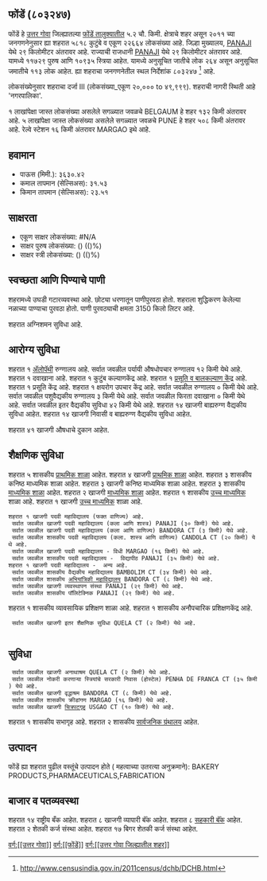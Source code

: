 {{माहितीचौकट भारतीय न्यायक्षेत्र
|प्रकार=शहर 
|जनगणना_स्थलनिर्देशांक=803247
|स्थानिक_नाव=फोंडें
|तालुका_नाव=फोंडें
|जिल्हा_नाव=उत्तर गोवा
|राज्य_नाव =गोवा
|विभाग=
|जिल्हा=[[उत्तर गोवा]]
|तालुका_नावे =[[फोंडें]]
|जवळचे_शहर =[[BELGAUM]]
|अक्षांश=
|रेखांश=
|शोधक_स्थान =right
|क्षेत्रफळ_एकूण=5.2
|उंची=
|लोकसंख्या_एकूण=22664
|लोकसंख्या_वर्ष=2011
|लोकसंख्या_घनता=4358
|लोकसंख्या_पुरुष=11729
|लोकसंख्या_स्त्री=10935
|लिंग_गुणोत्तर=932
|अधिकृत_भाषा=[[कोंकणी, मराठी]]
}}

== फोंडें (८०३२४७) ==

फोंडें हे [[उत्तर गोवा जिल्हा | उत्तर गोवा]] जिल्ह्यातल्या [[फोंडें | फोंडें तालुक्यातील]] ५.२ चौ. किमी. क्षेत्राचे शहर असून २०११ च्या जनगणनेनुसार ह्या शहरात ५८१८ कुटुंबे व एकूण २२६६४ लोकसंख्या आहे. जिल्हा मुख्यालय, [[PANAJI]] येथे २९ किलोमीटर अंतरावर आहे. राज्याची राजधानी [[PANAJI]] येथे २९ किलोमीटर अंतरावर आहे.   यामध्ये ११७२९ पुरुष आणि १०९३५ स्त्रिया आहेत. यामध्ये अनुसूचित जातीचे लोक २६४ असून अनुसूचित जमातीचे ११३ लोक आहेत. ह्या शहराचा जनगणनेतील स्थल निर्देशांक ८०३२४७  <ref>http://www.censusindia.gov.in/2011census/dchb/DCHB.html</ref> आहे.

लोकसंख्येनुसार शहराचा दर्जा III (लोकसंख्या_एकूण २०,००० to ४९,९९९).
शहराची नागरी स्थिती आहे 'नगरपालिका'.

१ लाखांपेक्षा जास्त लोकसंख्या असलेले सगळ्यात जवळचे BELGAUM हे शहर  १३२ किमी अंतरावर आहे. ५ लाखांपेक्षा जास्त लोकसंख्या असलेले सगळ्यात जवळचे PUNE हे शहर  ५०८ किमी अंतरावर आहे. रेल्वे स्टेशन  १६ किमी अंतरावर MARGAO इथे आहे.


== हवामान ==  
* पाऊस (मिमी.): ३६३०.४२ 
* कमाल तापमान (सेल्सिअस): ३१.५३
* किमान तापमान (सेल्सिअस): २३.५१


== साक्षरता ==  
* एकूण साक्षर लोकसंख्या: #N/A
* साक्षर पुरुष लोकसंख्या: () (()%)
* साक्षर स्त्री लोकसंख्या: () (()%)


== स्वच्छता आणि पिण्याचे पाणी ==  
शहरामध्ये उघडी गटारव्यवस्था आहे.
छोट्या धरणातून  पाणीपुरवठा होतो. शहराला शुद्धिकरण केलेल्या नळाच्या पाण्याचा पुरवठा होतो. पाणी पुरवठ्याची क्षमता 3150 किलो लिटर आहे.

﻿शहरात अग्निशमन सुविधा आहे.


== आरोग्य सुविधा ==
﻿शहरात १ [[अॅलोपॅथी|अ‍ॅलोपॅथी]] रुग्णालय आहे.
सर्वात जवळील पर्यायी औषधोपचार रुग्णालय १२ किमी येथे आहे.
﻿शहरात १ दवाखाना आहे.
﻿शहरात १ कुटुंब कल्याणकेंद्र आहे.
﻿शहरात १ [[प्रसूती| प्रसूति व बालकल्याण केंद्र]] आहे.
﻿शहरात १ प्रसूति केंद्र आहे.
﻿शहरात १ क्षयरोग उपचार केंद्र आहे.
सर्वात जवळील रुग्णालय ० किमी येथे आहे.
सर्वात जवळील पशुवैद्यकीय रुग्णालय ३ किमी येथे आहे.
सर्वात जवळील फिरता दवाखाना ० किमी येथे आहे.
सर्वात जवळील इतर वैद्यकीय सुविधा ४२ किमी येथे आहे.
शहरात १४ खाजगी बाह्यरुग्ण वैद्यकीय सुविधा आहेत.
शहरात १४ खाजगी निवासी व बाह्यरुग्ण वैद्यकीय सुविधा आहेत.

शहरात ४१ खाजगी  औषधाचे दुकान आहेत.


== शैक्षणिक सुविधा ==
शहरात ५ शासकीय [[प्राथमिक शाळा]] आहेत. शहरात ४ खाजगी [[प्राथमिक शाळा]] आहेत. 
शहरात ३ शासकीय कनिष्ठ माध्यमिक शाळा आहेत. शहरात ३ खाजगी कनिष्ठ माध्यमिक शाळा आहेत.  
शहरात ३ शासकीय [[माध्यमिक शाळा]] आहेत. शहरात २ खाजगी [[माध्यमिक शाळा]] आहेत.  
﻿शहरात १ शासकीय [[उच्च माध्यमिक शिक्षण|उच्च माध्यमिक]] शाळा आहे. ﻿शहरात १ खाजगी [[उच्च माध्यमिक शिक्षण|उच्च माध्यमिक]] शाळा आहे.  
   
   
 ﻿शहरात १ खाजगी पदवी महाविद्यालय (फक्त वाणिज्य) आहे.  
  सर्वात जवळील खाजगी पदवी महाविद्यालय (कला आणि शास्त्र) PANAJI (३० किमी) येथे आहे.
  सर्वात जवळील खाजगी पदवी महाविद्यालय (कला आणि वाणिज्य) BANDORA CT (३ किमी) येथे आहे.
  सर्वात जवळील शासकीय पदवी महाविद्यालय (कला. शास्त्र आणि वाणिज्य) CANDOLA CT (२० किमी) येथे आहे.
  सर्वात जवळील खाजगी पदवी महाविद्यालय - विधी MARGAO (१६ किमी) येथे आहे.
  सर्वात जवळील शासकीय पदवी महाविद्यालय -  विद्यापीठ PANAJI (३५ किमी) येथे आहे.
 ﻿शहरात १ खाजगी पदवी महाविद्यालय -  अन्य आहे.  
  सर्वात जवळील शासकीय वैद्यकीय महाविद्यालय BAMBOLIM CT (३४ किमी) येथे आहे.
  सर्वात जवळील शासकीय [[अभियांत्रिकी|अभियांत्रिकी महाविद्यालय]] BANDORA CT (८ किमी) येथे आहे.
  सर्वात जवळील खाजगी व्यवस्थापन संस्था PANAJI (२९ किमी) येथे आहे.
  सर्वात जवळील शासकीय पॉलिटेक्निक PANAJI (२९ किमी) येथे आहे.
﻿शहरात १ शासकीय व्यावसायिक प्रशिक्षण शाळा आहे.   
﻿शहरात १ शासकीय अनौपचारिक प्रशिक्षणकेंद्र आहे.   
  सर्वात जवळील खाजगी इतर शैक्षणिक सुविधा QUELA CT (२ किमी) येथे आहे.
   


== सुविधा ==
  सर्वात जवळील खाजगी अनाथाश्रम QUELA CT (२ किमी) येथे आहे.
  सर्वात जवळील नोकरी करणाऱ्या स्त्रियांचे सरकारी निवास (होस्टेल) PENHA DE FRANCA CT (३५ किमी) येथे आहे.
  सर्वात जवळील खाजगी वृद्धाश्रम BANDORA CT (८ किमी) येथे आहे.
  सर्वात जवळील शासकीय क्रीडांगण MARGAO (१६ किमी) येथे आहे.
  सर्वात जवळील खाजगी [[चित्रपटगृह]] USGAO CT (१० किमी) येथे आहे.
﻿शहरात १ शासकीय सभागृह आहे.   
शहरात २ शासकीय [[सार्वजनिक ग्रंथालय]] आहेत.   


== उत्पादन ==
फोंडें ह्या शहरात पुढील वस्तूंचे उत्पादन होते ( महत्वाच्या उतरत्या अनुक्रमाने): BAKERY PRODUCTS,PHARMACEUTICALS,FABRICATION


== बाजार व पतव्यवस्था ==
शहरात १४ राष्ट्रीय बँक आहेत.
शहरात ८ खाजगी व्यापारी बॅंक आहेत.
शहरात ८ [[सहकारी संस्था|सहकारी बॅंक]] आहेत.
शहरात २ शेतकी कर्ज संस्था आहेत.
शहरात १७ बिगर शेतकी कर्ज संस्था आहेत.



[[वर्ग:[[उत्तर गोवा]]]]
[[वर्ग:[[फोंडें]]]]
[[वर्ग:[[उत्तर गोवा जिल्ह्यातील शहर]]]]


{{संदर्भनोंदी}}
 


